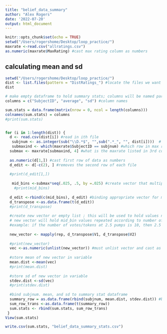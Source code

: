 ```yaml
---
title: "belief_data_summary"
author: "Alex Rogers"
date: '2022-07-20'
output: html_document
---
```


```r
knitr::opts_chunk$set(echo = TRUE)
setwd("/Users/rogershome/Desktop/loop_practice/")
maxrate <-read.csv("allratings.csv")
as.numeric(maxrate$MaxRating) #cast max rating column as numbers
```

## calculating mean and sd 

```r
setwd("/Users/rogershome/Desktop/loop_practice/")
dist <- list.files(pattern = "DistRatings_") #locate the files we want to loop over 
dist

# make empty dataframe to hold summary stats; columns will be named participant id, mean, sd
columns = c("SubjectID", "average", "sd") #column names

sum.stats = data.frame(matrix(nrow = 0, ncol = length(columns))) 
colnames(sum.stats) = columns
#print(sum.stats)


for (i in 1:length(dist)) {
  d <- read.csv(dist[i]) #read in ith file
   subjnum <- as.integer(sub("\\D.*$", "",sub(".*_", "", dist[i])))  # #extract subject number for each dist
   submaxind <- which(maxrate$SubjectID == subjnum) #which row in max rate has subjnum
  submax <- maxrate[submaxind, 4] #what is the maxrate listed in 3rd column of maxrate at submaxsind row
  
  as.numeric(d[1,]) #cast first row of data as numbers
  d_edit <- d[-c(2), ] #removes the second row of each file
  
  #print(d_edit[1,])
  
   mid_bins <-submax*seq(.025, .5, by =.025) #create vector that multiplies submax by middle bins in increments of .025
    #print(mid_bins)
   
  d_edit <-rbind(c(mid_bins), d_edit) #binding appropriate vector for middle bins to each file
  d_transpose <-as.data.frame(t(d_edit))
  #print(d_transpose)
  
  #create new vector or empty list ; this will be used to hold values needed to calculate mean and sd
  # new vector will hold mid_bin values repeated according to number of votes at each mid_bin
  #example: if the number of votes/tokens at 2.5 pumps is 10, then 2.5 will be repeated 10 times; if number of votes at 5 is 20, then 5 is repeated 20 times
  
  new_vector <- mapply(rep, d_transpose$V1, d_transpose$V2)
  
  #print(new_vector)
  vec <-as.numeric(unlist(new_vector)) #must unlist vector and cast as numeric to calculate mean
  
  #store mean of new vector in variable 
  mean.dist <-mean(vec)
  #print(mean.dist)
  
  #store sd of new vector in variable
  stdev.dist <-sd(vec)
  #print(stdev.dist)
  
  #bind subjnum. mean, and sd to summary stat dataframe
  summary_row = as.data.frame(rbind(subjnum, mean.dist, stdev.dist)) #bind vector to summary stat dataframe with subjnum, mean, sd
  sum_row_trans <-as.data.frame(t(summary_row))
  sum.stats <- rbind(sum.stats, sum_row_trans)
 }
View(sum.stats)

write.csv(sum.stats, "belief_data_summary_stats.csv")
```


